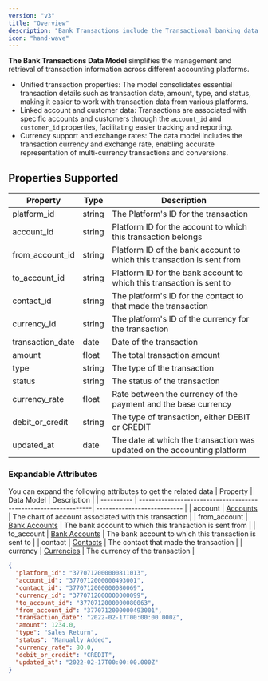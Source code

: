 ```yaml
---
version: "v3"
title: "Overview"
description: "Bank Transactions include the Transactional banking data for a specific company and account."
icon: "hand-wave"
---
```


**The Bank Transactions Data Model** simplifies the management and retrieval of transaction information across different accounting platforms.

- Unified transaction properties: The model consolidates essential transaction details such as transaction date, amount, type, and status, making it easier to work with transaction data from various platforms.
- Linked account and customer data: Transactions are associated with specific accounts and customers through the `account_id` and `customer_id` properties, facilitating easier tracking and reporting.
- Currency support and exchange rates: The data model includes the transaction currency and exchange rate, enabling accurate representation of multi-currency transactions and conversions.

## Properties Supported

| Property         | Type   | Description                                                              |
| ---------------- | ------ | ------------------------------------------------------------------------ |
| platform_id      | string | The Platform's ID for the transaction                                    |
| account_id       | string | Platform ID for the account to which this transaction belongs            |
| from_account_id  | string | Platform ID of the bank account to which this transaction is sent from   |
| to_account_id    | string | Platform ID for the bank account to which this transaction is sent to    |
| contact_id       | string | The platform's ID for the contact to that made the transaction           |
| currency_id      | string | The platform's ID of the currency for the transaction                    |
| transaction_date | date   | Date of the transaction                                                  |
| amount           | float  | The total transaction amount                                             |
| type             | string | The type of the transaction                                              |
| status           | string | The status of the transaction                                            |
| currency_rate    | float  | Rate between the currency of the payment and the base currency           |
| debit_or_credit  | string | The type of transaction, either DEBIT or CREDIT                          |
| updated_at       | date   | The date at which the transaction was updated on the accounting platform |

### Expandable Attributes

You can expand the following attributes to get the related data
| Property | Data Model | Description |
| ---------- | ---------------------------------------------------------------| --------------------------- |
| account | [Accounts](/api-reference/v3/accounting/accounts/overview) | The chart of account associated with this transaction |
| from_account | [Bank Accounts](/api-reference/v3/accounting/bank-accounts/overview) | The bank account to which this transaction is sent from |
| to_account | [Bank Accounts](/api-reference/v3/accounting/bank-accounts/overview) | The bank account to which this transaction is sent to |
| contact | [Contacts](/api-reference/v3/accounting/contacts/overview) | The contact that made the transaction |
| currency | [Currencies](/api-reference/v3/accounting/currencies/overview) | The currency of the transaction |

<ResponseExample name="The Bank Transaction Object">

```json The Bank Transaction Response Object
{
  "platform_id": "3770712000000811013",
  "account_id": "3770712000000493001",
  "contact_id": "3770712000000080069",
  "currency_id": "3770712000000000099",
  "to_account_id": "3770712000000080063",
  "from_account_id": "3770712000000493001",
  "transaction_date": "2022-02-17T00:00:00.000Z",
  "amount": 1234.0,
  "type": "Sales Return",
  "status": "Manually Added",
  "currency_rate": 80.0,
  "debit_or_credit": "CREDIT",
  "updated_at": "2022-02-17T00:00:00.000Z"
}
```

</ResponseExample>
